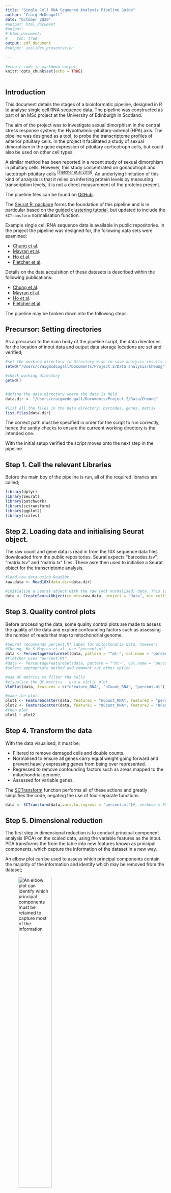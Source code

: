 ```yaml
---
title: "Single Cell RNA Sequence Analysis Pipeline Guide"
author: "Craig McDougall"
date: "October 2020"
#output: html_document
#output: 
# html_document:
#    toc: true
output: pdf_document
#output: ioslides_presentation
  
---
```


```r
#echo r code in markdown output,
knitr::opts_chunk$set(echo = TRUE)
 
```

## Introduction

This document details the stages of a bioinformatic pipeline, designed in R to analyse single cell RNA sequence data. The pipeline was constructed as part of an MSc project at the University of Edinburgh in Scotland. 

The aim of the project was to investigate sexual dimorphism in the central stress response system; the Hypothalmic-pituitary-adrenal (HPA) axis. The pipeline was designed as a tool, to probe the transcriptome profiles of anterior pituitary cells. In the project it facilitated a study of sexual dimorphism in the gene expression of pituitary corticotroph cells, but could also be used on other cell types. 

A similar method has been reported in a recent study of sexual dimorphism in pituitary cells. However, this study concentrated on gonadotroph and lactotroph pituitary cells ^[[Fletcher et.al 2019](https://www.frontiersin.org/articles/10.3389/fendo.2019.00623/full)]^. An underlying limitation of this kind of analysis is that it relies on inferring protein levels by measuring transcription levels, it is not a direct measurement of the proteins present.

The pipeline files can be found on [GitHub](https://github.com/cmcdougall5/scRNAseq_pipeline).

The [Seurat R. package](https://satijalab.org/seurat/) forms the foundation of this pipeline and is in particular based on the [guided clustering tutorial](https://satijalab.org/seurat/v3.2/pbmc3k_tutorial.html), but updated to include the `SCTransform` normalisation function.  

Example single cell RNA sequence data is available in public repositories. In the project the pipeline was designed for, the following data sets were examined:

*   [Chung et al](https://www.ncbi.nlm.nih.gov/geo/query/acc.cgi?acc=GSE120410). 
*   [Mayran et al](https://www.ncbi.nlm.nih.gov/geo/query/acc.cgi). 
*   [Ho et al](https://www.ncbi.nlm.nih.gov/geo/query/acc.cgi). 
*   [Fletcher et al](https://www.ncbi.nlm.nih.gov/geo/query/acc.cgi?acc=GSE132224). 

Details on the data acquisition of these datasets is described within the following publications:

*  [Chung et al](https://academic.oup.com/endo/article/159/12/3910/5133692). 
*  [Mayran et al](https://www.nature.com/articles/s41467-019-11791-9). 
*  [Ho et al](https://link.springer.com/article/10.1007/s13238-020-00705-x). 
*  [Fletcher et al](https://www.frontiersin.org/articles/10.3389/fendo.2019.00623/full). 

The pipeline may be broken down into the following steps.

## Precursor: Setting directories

As a precursor to the main body of the pipeline script, the data directories for the location of input data and output data storage locations are set and verified;

```r
#set the working directory to directory wish to save analysis results to
setwd("/Users/craigmcdougall/Documents/Project 2/Data analysis/Cheung")

#check working directory
getwd()


#define the data directory where the data is held
data.dir <- "/Users/craigmcdougall/Documents/Project 2/Data/Cheung"

#list all the files in the data directory: barcodes, genes, matrix
list.files(data.dir)
```
The correct path must be specified in order for the script to run correctly, hence the sanity checks to ensure the curreent working directory is the intended one.

With the initial setup verified the script moves onto the next step in the pipeline.

## Step 1. Call the relevant Libraries

Before the main boy of the pipeline is run, all of the required libraries are called;

```r

library(dplyr) 
library(Seurat)
library(patchwork)
library(sctransform)
library(ggplot2)
library(scales)
```

## Step 2. Loading data and initialising Seurat object.

The raw count and gene data is read in from the 10X sequence data files downloaded from the public repositories. Seurat expects "barcodes.tsv", "matrix.tsv" and "matrix.tx" files. These asre then used to initialise a Seurat object for the transcriptome analysis.


```r
#load raw data using Read10x 
raw.data <- Read10X(data.dir=data.dir)

#initialise a Seurat object with the raw (not normalised) data. This is a count matrix
data <- CreateSeuratObject(counts=raw.data, project = "data", min.cells = 3, min.features = 200) 
```

## Step 3. Quality control plots

Before processing the data, some quality control plots are made to assess the quality of the data and explore confounding factors such as assessing the number of reads that map to mitochondrial genome.
```r
#Seurat recommends percent.MT label for mitochondria data, however;
#Cheung, Ho & Mayran et.al. use "percent.mt"
data <- PercentageFeatureSet(data, pattern = "^mt-", col.name = "percent.mt")
#Fletcher uses "percent.Mt"
#data <- PercentageFeatureSet(data, pattern = "^mt-", col.name = "percent.MT")
#select appropriate method and comment out other option

#use QC metrics to filter the cells
#visualise the QC metrics - use a violin plot 
VlnPlot(data, features = c("nFeature_RNA", "nCount_RNA", "percent.mt"), ncol = 3)

#make the plots
plot1 <- FeatureScatter(data, feature1 = "nCount_RNA", feature2 = "percent.mt")
plot2 <- FeatureScatter(data, feature1 = "nCount_RNA", feature2 = "nFeature_RNA")
#then plot
plot1 + plot2
```


## Step 4.  Transform the data

With the data visualised, it must be;

* Filtered to remove damaged cells and double counts.
* Normalised to ensure all genes carry equal weight going forward and prevent heavily expressing genes from being over represented.
* Regressed to remove confounding factors such as areas mapped to the mitochondrial genome.
* Assessed for variable genes. 

The [SCTransform](https://satijalab.org/seurat/v3.1/sctransform_vignette.html) function performs all of these actions and greatly simplifies the code, negating the use of four separate functions. 

``` r
data <- SCTransform(data,vars.to.regress = "percent.mt")#, verbose = FALSE )
```

## Step 5. Dimensional reduction

The first step in dimensional reduction is to conduct principal component analysis (PCA) on the scaled data, using the variable features as the input. PCA transforms the from the table into new features known as principal components, which capture the information of the dataset in a new way.

An elbow plot can be used to assess which principal components contain the majority of the information and identify which may be removed from the dataset;

![An elbow plot can identify which principal components must be retained to capture most of the information](/Users/craigmcdougall/Documents/Project 2/Data Analysis Reporting/elbow.png){width=50%}

Uniform Manifold Approximation and Projection (UMAP) is an algorithm for dimensional reduction and is applied on the principal components established in the first step.

``` r
#PCA to identify PCs
#run PCA following new Seurat standard steps:https://satijalab.org/seurat/v3.1/sctransform_vignette.html
data <- RunPCA(data,verbose= FALSE) 

#Do we need to keep all PCs, or is majority of data captured by a certain point?
ElbowPlot(data, ndims=30)

#UMAP dimensional reduction of the identified PCs
data <- RunUMAP(data, dims=1:30, umap.method = "umap-learn", metric = "correlation", verbose=FALSE) 

```



## Step 6. Clustering

The first stage in clustering the cells is to establish a shared nearest neighbour (SNN) information for the data by calculating the overlap between each cell based on its k.parameters using a [Seurat function](https://www.rdocumentation.org/packages/Seurat/versions/3.1.4/topics/FindNeighbors).

The clusters cn then be identified based on the SNN using a [clustering algorithm](https://www.rdocumentation.org/packages/Seurat/versions/3.1.4/topics/FindClusters). 

```r
#Find nearest neighbours
data <- FindNeighbors(data, dims=1:30, verbose=FALSE)

#CLuster based on neighbour distances
data <- FindClusters(data, verbose=FALSE)

#plot the clusters
DimPlot(data, label=TRUE) + NoLegend()

```
Once the clusters have been established, they can be projected into two lower dimensional space using a [dimensional reduction plot](https://www.rdocumentation.org/packages/Seurat/versions/3.1.4/topics/DimPlot) for visualisation.

![Dimensional reuction plot allows visualisation of the clusters found found in the UMAP data](/Users/craigmcdougall/Documents/Project 2/Data Analysis Reporting/clusters.png){width=50%}


## Step 7. Cell Type assessment
The main question now, is how well do the clusters approximate cell type? It is difficult to make absolute claims when attributing cell types to empirical cluster data based purely on an *in silico* analysis. However we may approximate the cell type of each cluster based on known canonical expression markers ^[[Fletcher et.al 2019](https://www.frontiersin.org/articles/10.3389/fendo.2019.00623/full)]^ ^[[Chung et.al 2018](https://academic.oup.com/endo/article/159/12/3910/5133692)]^. 


In the corticotroph study, hormone secreting pituitary cell types were identified based on the following canonical gene expression markers: 

 * Thyrotrophs (Pou1f1 + Tshb),
 * Somatotrophs(Pou1f1 + Gh)
 * Lactotrophs (Pou1f1 + Prl)
 * Gonadotrophs (Lhb)
 * Melanotrophs (Pomc + Pcsk2 + Pax7)
 * Corticotrophs (Pomc + Crhr1 + Avpr1b + Gpc5 - Pcsk2 - Pax7)
 
 [Feature plots](https://www.rdocumentation.org/packages/Seurat/versions/3.1.4/topics/FeaturePlot) were used to visually assess gene expression levels of single cells. 

``` r
#Visualise the canonical marker genes 

#first exclude Pou1f1 expressing cells (Thyrotrophs, Somatotrophs, Lactotrophs)
FeaturePlot(data, features = c("Pou1f1","Tshb", "Gh","Prl"), pt.size = 0.2)&scale_color_viridis_c() 

#then exclude the gonadotrophs
FeaturePlot(data, features = c("Lhb"), pt.size = 0.2)&scale_color_viridis_c() 

#then exclude the melanotrophs
FeaturePlot(data, features = c("Pomc","Pax7","Pcsk2"), pt.size = 0.2)&scale_color_viridis_c() 

#then id the corticotrophs
FeaturePlot(data, features = c("Pomc", "Crhr1","Avpr1b","Gpc5"), pt.size = 0.2)&scale_color_viridis_c() 
```
The first plot would be used to exclude clusters of thyrotrophs, Somatotrophs and lactotrophs. The second plot allows exclusion on gonadotrophs, the third melanotrophs. The final plot allows confirmation of the corticotoph cluster.

![Attributing cell type may be estimated by canonical gene expression markers, here the cluster of corticotroph cells may be estimated as cluster 14](/Users/craigmcdougall/Documents/Project 2/Data Analysis Reporting/feature plot.png){width=50%}


## Step 8. Isolate desired cell cluster

To examine cell homogeneity within the corticotrophs, the cluster identified in the previous step was pulled out as a subset. 

The desired cluster must be manually entered upon visual inspection of the gene expression feature plots in the previous step.
``` r
#enter the cotricoph cell ids, found in visualisation. Note change to correct cluster #s or will miss-match
#new.cluster.ids <- c("0", "1", "2", "3", "4", "5", "6","7","8","9","10","11","12","13","14","15","16","17","18","19","20","21","22")
new.cluster.ids <- c("0", "1", "2", "3", "4", "5", "6","7","8","9","10","11","12","13","cort","15","16","17","18","19","20","21","22")

names(new.cluster.ids) <- levels(data)

data <- RenameIdents(data, new.cluster.ids)
#then put on the plot to confirm slected the correct one (sanity check)
DimPlot(data, reduction ="umap", label = TRUE, pt.size = 0.5)+NoLegend()
#or pull out a  seurat of cort only
cortico <- subset(data, idents = "cort")
```
As a sanity check that the correct cluster was selected, a dimensional reuction plot

![The corticotroph data is isolated and a sanity check performed to ensure the correct cluster has indeed been selected](/Users/craigmcdougall/Documents/Project 2/Data Analysis Reporting/cort.png){width=50%}

## Step 9. Re-cluster selected cell cluster

To investigate cell homogeneity within the cell cluster of interest, the same procedure may be repeated;

*Data transformation, identification of principal components (PCA)
*Dimensional reduction (UMAP)
*Identification of nearest neighbours (SNN)
*Clustering using SNN.

``` r

#dimensional analysis
#PCA to identify PCs
cortico <- RunPCA(cortico,verbose= FALSE) 

#dimensional reduction
#UMAP dimensional reduction of the identified PCs
cortico <- RunUMAP(cortico, dims=1:30, verbose=FALSE) #note because SCTransform passes 3000 features can run more PCs

#Find nearest neighbours
cortico <- FindNeighbors(cortico, dims=1:30, verbose=FALSE)

#CLuster based on neighbour distances
cortico <- FindClusters(cortico, verbose=FALSE)

#plot the clusters
DimPlot(cortico, pt.size = 5, label=TRUE) + NoLegend()

#Visualise the canonical marker genes 
FeaturePlot(cortico, features = c("Pomc"), pt.size = 5, label=TRUE)& scale_color_viridis_c() 

#examine DE genes in the  corticotroph cluster
#find the markers for EVERY CLUSTER when compared to remaining cells, only +ve ones
cortico.markers <-FindAllMarkers(cortico, only.pos = TRUE, min.pct = 0.25, logfc.threshold = 0.25)
#examine top 2 deferentially expressed genes in each corticotroph cluster
cortico.markers %>% group_by(cluster) %>% top_n(n=2, wt= avg_logFC)

```

A dimensional reduction plot can then reveal any heterogeneity in the cluster;

![A re-clustering of the corticotroph data may reveal cell heterogeneity](/Users/craigmcdougall/Documents/Project 2/Data Analysis Reporting/subcluster.png){width=50%}

A featureplot can be used to examine gene expression levels across these clusters within the corticotroph data;

![A featureplot can illustrate gene expression levels across these clusters within the corticotroph data, for example Pomc expression is higher in cluster 0 & 2.](/Users/craigmcdougall/Documents/Project 2/Data Analysis Reporting/pomc.png){width=50%}




Differential expression analysis can reveal differences between the clusters, for example the two top deferentially expressed genes for each cluster are;
```r

DE <- read.csv("/Users/craigmcdougall/Documents/Project 2/Data Analysis Reporting/DE.csv")
head(DE)
```

## Summary

The described pipeline is a powerful tool to investigate gene expression and cell homogeneity within sub-populations, however it is just a tool. For meaningful results to be obtained the user must apply knowledge of the samples under study to ensure biologically sensible data is being studied and any decisions based on sound biological features. The output is only as good as the input and parameters.

## Future improvements
A future version of this script will include cell cycle considerations. 

All suggestions for future improvements are welcome, as are comments on the current version. Please make these via the [GitHub](https://github.com/cmcdougall5/scRNAseq_pipeline) page.





    